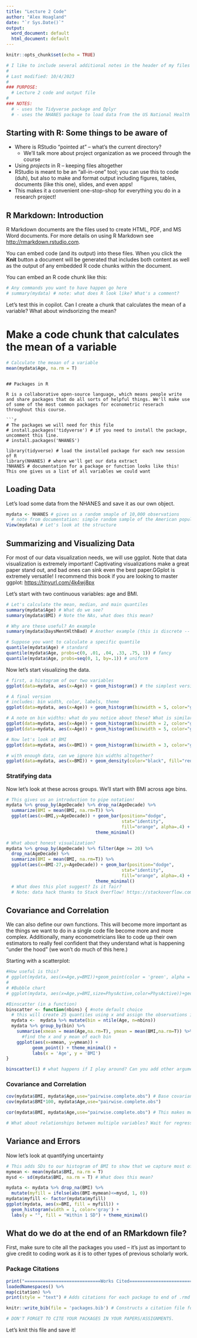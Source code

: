```yaml
---
title: "Lecture 2 Code"
author: "Alex Hoagland"
date: "`r Sys.Date()`"
output:
  word_document: default
  html_document: default
---
```


```r
knitr::opts_chunk$set(echo = TRUE)
```

```r
# I like to include several additional notes in the header of my files here:
#
# Last modified: 10/4/2023
#
### PURPOSE:
  # Lecture 2 code and output file
#
### NOTES:
  # - uses the Tidyverse package and Dplyr
  # - uses the NHANES package to load data from the US National Health and Nutrition Examination Survey (NHANES, 1999-2004).
```

## Starting with R: Some things to be aware of

-   Where is RStudio "pointed at" -- what's the current directory?
    -   We'll talk more about project organization as we proceed through the course
-   Using *projects* in R -- keeping files altogether
-   RStudio is meant to be an "all-in-one" tool; you can use this to code (duh), but also to make and format output including figures, tables, documents (like this one), slides, and even apps!
-   This makes it a convenient one-stop-shop for everything you do in a research project!

## R Markdown: Introduction

R Markdown documents are the files used to create HTML, PDF, and MS Word documents. For more details on using R Markdown see <http://rmarkdown.rstudio.com>.

You can embed code (and its output) into these files. When you click the **Knit** button a document will be generated that includes both content as well as the output of any embedded R code chunks within the document.

You can embed an R code chunk like this:

```r
# Any commands you want to have happen go here
# summary(mydata) # note: what does R look like? What's a comment?
```

Let's test this in copilot. Can I create a chunk that calculates the mean of a variable? What about windsorizing the mean?

# Make a code chunk that calculates the mean of a variable

```r
# Calculate the meaan of a variable
mean(mydata$Age, na.rm = T)
```
```

## Packages in R

R is a collaborative open-source language, which means people write and share packages that do all sorts of helpful things. We'll make use of some of the most common packages for econometric reserach throughout this course.

```r
# The packages we will need for this file
# install.packages('tidyverse') # if you need to install the package, uncomment this line.
# install.packages('NHANES')

library(tidyverse) # load the installed package for each new session of R
library(NHANES) # where we'll get our data extract
?NHANES # documentation for a package or function looks like this! This one gives us a list of all variables we could want
```

## Loading Data

Let's load some data from the NHANES and save it as our own object.

```r
mydata <- NHANES # gives us a random smaple of 10,000 observations
  # note from documentation: simple random sample of the American population
View(mydata) # Let's look at the structure
```

## Summarizing and Visualizing Data

For most of our data visualization needs, we will use ggplot. Note that data visualization is extremely important! Captivating visualizations make a great paper stand out, and bad ones can sink even the best paper.GGplot is extremely versatile! I recommend this book if you are looking to master ggplot: <https://tinyurl.com/4k4wj8px>

Let's start with two continuous variables: age and BMI.

```r
# Let's calculate the mean, median, and main quantiles
summary(mydata$Age) # What do we see?
summary(mydata$BMI) # Note the NAs, what does this mean?

# Why are these useful? An example
summary(mydata$DaysMentHlthBad) # Another example (this is discrete -- what do we get from the difference between the mean and the median?)

# Suppose you want to calculate a specific quantile
quantile(mydata$Age) # standard
quantile(mydata$Age, probs=c(0, .01, .04, .33, .75, 1)) # fancy
quantile(mydata$Age, probs=seq(0, 1, by=.1)) # uniform
```

Now let's start visualizing the data.

```r
# first, a histogram of our two variables
ggplot(data=mydata, aes(x=Age)) + geom_histogram() # the simplest version. How can we clean it up? Let's do this live.

# A final version
# includes: bin width, color, labels, theme
ggplot(data=mydata, aes(x=Age)) + geom_histogram(binwidth = 5, color="gray", fill="blue", alpha=.6) + labs(y = "") + theme_minimal()

# A note on bin widths: what do you notice about these? What is similar/different?
ggplot(data=mydata, aes(x=Age)) + geom_histogram(binwidth = 2, color="gray", fill="blue", alpha=.6) + labs(y = "") + theme_minimal()
ggplot(data=mydata, aes(x=Age)) + geom_histogram(binwidth = 5, color="gray", fill="blue", alpha=.6) + labs(y = "") + theme_minimal()

# Now let's look at BMI
ggplot(data=mydata, aes(x=BMI)) + geom_histogram(binwidth = 3, color="gray", fill="red", alpha=.6) + labs(y = "") + theme_minimal()

# with enough data, can we ignore bin widths altogether?
ggplot(data=mydata, aes(x=BMI)) + geom_density(color="black", fill="red", alpha=.6) + labs(y = "") + theme_minimal()
```

### Stratifying data

Now let's look at these across groups. We'll start with BMI across age bins.

```r
# This gives us an introduction to pipe notation!
mydata %>% group_by(AgeDecade) %>% drop_na(AgeDecade) %>%
  summarize(BMI = mean(BMI, na.rm=T)) %>%
  ggplot(aes(x=BMI,y=AgeDecade)) + geom_bar(position="dodge",
                                            stat="identity",
                                            fill="orange", alpha=.4) +
                                  theme_minimal()

# What about honest visualization?
mydata %>% group_by(AgeDecade) %>% filter(Age >= 20) %>%
  drop_na(AgeDecade) %>%
  summarize(BMI = mean(BMI, na.rm=T)) %>%
  ggplot(aes(x=BMI-27,y=AgeDecade)) + geom_bar(position="dodge",
                                            stat="identity",
                                            fill="orange", alpha=.4) +
                                  theme_minimal()
  # What does this plot suggest? Is it fair?
  # Note: data hack thanks to Stack Overflow! https://stackoverflow.com/questions/35324892/ggplot2-setting-geom-bar-baseline-to-1-instead-of-zero
```

## Covariance and Correlation

We can also define our own functions. This will become more important as the things we want to do in a single code file become more and more complex. Additionally, many econometricians like to code up their own estimators to really feel confident that they understand what is happening "under the hood" (we won't do much of this here.)

Starting with a scatterplot:

```r
#How useful is this?
# ggplot(mydata, aes(x=Age,y=BMI))+geom_point(color = 'green', alpha = .8, size = 2)+theme_minimal()
#
# #Bubble chart
# ggplot(mydata, aes(x=Age,y=BMI,size=PhysActive,color=PhysActive))+geom_point(alpha = .8)+theme_minimal()

#Binscatter (in a function)
binscatter <- function(nbins) { #note default choice
  # this will create 25 quantiles using x and assign the observations in each quantile to a separate bin
  mydata <-  mydata %>% mutate(bin = ntile(Age, n=nbins))
  mydata %>% group_by(bin) %>%
    summarise(xmean = mean(Age,na.rm=T), ymean = mean(BMI,na.rm=T)) %>%
      #find the x and y mean of each bin
    ggplot(aes(x=xmean, y=ymean)) +
          geom_point() + theme_minimal() +
          labs(x = 'Age', y = 'BMI')
}

binscatter(1) # what happens if I play around? Can you add other arguments?

```

### Covariance and Correlation

```r
cov(mydata$BMI, mydata$Age,use="pairwise.complete.obs") # Base covariance -- but 65 what?
cov(mydata$BMI*100, mydata$Age,use="pairwise.complete.obs")

cor(mydata$BMI, mydata$Age,use="pairwise.complete.obs") # This makes more sense!

# What about relationships between multiple variables? Wait for regression, DAGs, etc.!
```

## Variance and Errors

Now let's look at quantifying uncertainty

```r
# This adds SDs to our histogram of BMI to show that we capture most of our data within a standard deviation
mymean <- mean(mydata$BMI, na.rm = T)
mysd <- sd(mydata$BMI, na.rm = T) # What does this mean?

mydata <- mydata %>% drop_na(BMI) %>%
  mutate(myfill = ifelse(abs(BMI-mymean)<=mysd, 1, 0))
mydata$myfill <- factor(mydata$myfill)
ggplot(mydata, aes(x=BMI, fill = myfill)) +
  geom_histogram(width = 1, color='gray') +
  labs(y = "", fill = "Within 1 SD") + theme_minimal()
```

## What do we do at the end of an RMarkdown file?

First, make sure to cite all the packages you used -- it's just as important to give credit to coding work as it is to other types of previous scholarly work.

### Package Citations

```r
print("=============================Works Cited=============================")
loadedNamespaces() %>%
map(citation) %>%
print(style = "text") # Adds citations for each package to end of .rmd file

knitr::write_bib(file = 'packages.bib') # Constructs a citation file for all packages used in this lecture.

# DON'T FORGET TO CITE YOUR PACKAGES IN YOUR PAPERS/ASSIGNMENTS.
```

Let's knit this file and save it!
